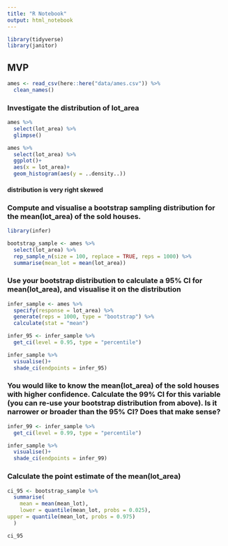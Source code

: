 ```yaml
---
title: "R Notebook"
output: html_notebook
---
```

```r
library(tidyverse)
library(janitor)
```
## MVP

```r
ames <- read_csv(here::here("data/ames.csv")) %>% 
  clean_names()
```
### Investigate the distribution of lot_area

```r
ames %>% 
  select(lot_area) %>% 
  glimpse()
```

```r
ames %>% 
  select(lot_area) %>% 
  ggplot()+
  aes(x = lot_area)+
  geom_histogram(aes(y = ..density..))
```
#### distribution is very right skewed

### Compute and visualise a bootstrap sampling distribution for the mean(lot_area) of the sold houses.
```r
library(infer)
```


```r
bootstrap_sample <- ames %>% 
  select(lot_area) %>% 
  rep_sample_n(size = 100, replace = TRUE, reps = 1000) %>% 
  summarise(mean_lot = mean(lot_area))
```


### Use your bootstrap distribution to calculate a 95% CI for mean(lot_area), and visualise it on the distribution
 


```r
infer_sample <- ames %>% 
  specify(response = lot_area) %>% 
  generate(reps = 1000, type = "bootstrap") %>% 
  calculate(stat = "mean")

infer_95 <- infer_sample %>% 
  get_ci(level = 0.95, type = "percentile")

infer_sample %>% 
  visualise()+
  shade_ci(endpoints = infer_95)
```
### You would like to know the mean(lot_area) of the sold houses with higher confidence. Calculate the 99% CI for this variable (you can re-use your bootstrap distribution from above). Is it narrower or broader than the 95% CI? Does that make sense?

```r
infer_99 <- infer_sample %>% 
  get_ci(level = 0.99, type = "percentile")

infer_sample %>% 
  visualise()+
  shade_ci(endpoints = infer_99)
```
### Calculate the point estimate of the mean(lot_area)

```r
ci_95 <- bootstrap_sample %>% 
  summarise(
    mean = mean(mean_lot),
    lower = quantile(mean_lot, probs = 0.025),
upper = quantile(mean_lot, probs = 0.975)
  )

ci_95
```